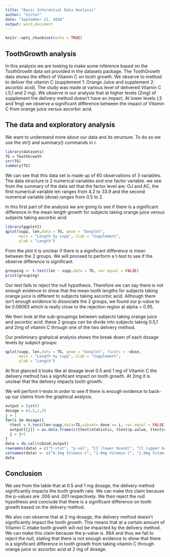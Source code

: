 ```yaml
---
title: "Basic Inferential Data Analysis"
author: "Victor"
date: "September 21, 2016"
output: word_document
---
```


```r
knitr::opts_chunk$set(echo = TRUE)
```

## ToothGrowth analysis

In this analysis we are looking to make some inference based on the ToothGrowth data set provided in the datasets package. The ToothGrowth data shows the effect of Vitamin C on tooth growth. We observe to method to deliver the vitamin C (supplement 1: Orange Juice and supplement 2: ascorbic acid). The study was made at various level of delivered Vitamin C (.5,1 and 2 mg). We observe in our analysis that at higher levels (2mg) of supplement the delivery method doesn't have an impact. At lower levels (.5 and 1mg) we observe a significant difference between the impact of Vitamin C from orange juice versus ascorbic acid. 

## The data and exploratory analysis

We want to understand more about our data and its structure. To do so we use the str() and summary() commands in r. 
```r
library(datasets)
TG = ToothGrowth
str(TG)
summary(TG)
```
We can see that this data set is made up of 60 observations of 3 variables. The data structure is 2 numerical variables and one factor variable. we see from the summary of the data set that the factor level are: OJ and AC, the first numerical variable len ranges from 4.2 to 33.9 and the second numerical variable (dose) ranges from 0.5 to 2. 

In this first part of the analysis we are going to see if there is a significant difference in the mean length growth for subjects taking orange juice versus subjects taking ascorbic acid

```r
library(ggplot2)
qplot(supp, len,data = TG, geom = "boxplot",
      main = "Length by supp", xlab = "Supplement",
      ylab = "Length")
```

From the plot it is unclear if there is a significant difference is mean between the 2 groups. We will proceed to perform a t-test to see if the observe difference is significant.

```r
grouping <- t.test(len ~ supp,data = TG, var.equal = FALSE)
print(grouping)
```

Our test fails to reject the null hypothesis. Therefore we can say there is not enough evidence to show that the mean tooth lengths for subjects taking orange juice is different to subjects taking ascorbic acid.
Although there isn't enough evidence to dissociate the 2 groups, we found our p-value to be 0.06063 which is really close to the rejection region at alpha = 0.95. 

We then look at the sub-groupings between subjects taking orange juice and ascorbic acid. these 2 groups can be divide into subjects taknig 0.5,1 and 2mg of vitamin C through one of the two delivery method.

Our preliminary grahpical analysis shows the break down of each dosage levels by subject groups:

```r
qplot(supp, len,data = TG, geom = "boxplot", facets = ~dose, 
      main = "Length by supp", xlab = "Supplement",
      ylab = "Length")
```

At first glanced it looks like at dosage level 0.5 and 1 mg of Vitamin C the delivery method has a significant impact on tooth growth. At 2mg it is unclear that the delivery impacts tooth growth. 

We will perform t-tests in order to see if there is enough evidence to back-up our claims from the graphical analysis. 


```r
output = list()
dosage = c(.5,1,2)
j = 1
for(i in dosage){
  ttest = t.test(len~supp,data=TG,subset= dose == i, var.equal = FALSE)
  output[[j]] = as.data.frame(c(ttest$statistic, ttest$p.value, ttest$conf, ttest$estimate))
  j = j+1
}
data = do.call(cbind,output)
rownames(data) = c("t-stat", "p-val", "CI (lower bound)", "CI (upper bound)", "mean (OJ)", "mean (VC)")
colnames(data) <- c("0.5mg Vitamin C", "1.0mg Vitamin C", "2.0mg Vitamin C")
data
```

## Conclusion

We see from the table that at 0.5 and 1 mg dosage, the delivery method significantly impacts the tooth growth rate. We can make this claim because the p-values are .006 and .001 respectively. We then reject the null hypothesis and conclude that there is a significant difference on tooth growth based on the delivery method.

We also can observe that at 2 mg dosage, the delivery method doesn't significantly impact the tooth growth. This means that at a certain amount of Vitamin C intake tooth growth will not be impacted by the delivery method. We can make this claim because the p-value is .964 and thus we fail to reject the null, stating that there is not enough evidence to show that there is a significant difference in tooth growth from taking vitamin C through orange juice or ascorbic acid at 2 mg of dosage. 








